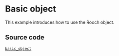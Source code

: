 # Basic object

This example introduces how to use the Rooch object.

## Source code

[`basic_object`](https://github.com/rooch-network/rooch/tree/main/examples/basic_object)
